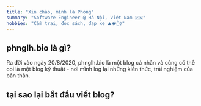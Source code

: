 ```yaml
---
title: "Xin chào, mình là Phong"
summary: "Software Engineer @ Hà Nội, Việt Nam 🇻🇳"
hobbies: "Cắm trại, đọc sách, đạp xe ⛰🏕🚵‍♀️"
---
```


## phnglh.bio là gì?

Ra đời vào ngày 20/8/2020, phnglh.bio là một blog cá nhân và cũng có thể coi là một blog kỹ thuật - nơi mình log lại những kiến thức, trải nghiệm của bản thân.

## tại sao lại bắt đầu viết blog?


